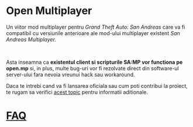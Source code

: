 <h1>Open Multiplayer</h1>

Un viitor mod multiplayer pentru _Grand Theft Auto: San Andreas_ care va fi compatibil cu versiunile anterioare ale mod-ului multiplayer existent _San Andreas Multiplayer._

<br />

Asta inseamna ca **existentul client si scripturile SA:MP vor functiona pe open.mp** si, in plus, multe bug-uri vor fi rezolvate direct din software-ul server-ului fara nevoia vreunui hack sau workaround.

Daca te intrebi cand va fi lansarea oficiala sau cum poti contribui la proiect, te rugam sa verifici <a href="https://www.burgershot.gg/showthread.php?tid=99">acest topic</a> pentru informatii aditionale.

# [FAQ](/faq?lang=ro)
